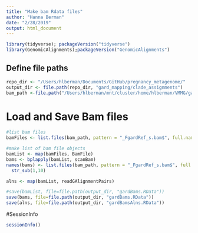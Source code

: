 ```yaml
---
title: "Make bam Rdata files"
author: "Hanna Berman"
date: "2/28/2019"
output: html_document
---
```


```r
library(tidyverse); packageVersion("tidyverse")
library(GenomicAlignments);packageVersion("GenomicAlignments")
```

## Define file paths
```r
repo_dir <- "/Users/hlberman/Documents/GitHub/pregnancy_metagenome/"
output_dir <- file.path(repo_dir, "gard_mapping/clade_assignments")
bam_path <-file.path("/Users/hlberman/mnt/cluster/home/hlberman/VMMG/gard_map/filtered_out")
```

# Load and Save Bam files
```r
#list bam files
bamFiles <- list.files(bam_path, pattern = "_FgardRef_s.bam$", full.names = TRUE)

#make list of bam file objects
bamList <- map(bamFiles, BamFile)
bams <- bplapply(bamList, scanBam)
names(bams) <- list.files(bam_path, pattern = "_FgardRef_s.bam$", full.names = FALSE) %>%
  str_sub(1,10)

alns <- map(bamList, readGAlignmentPairs)
```

```r
#save(bamList, file=file.path(output_dir, "gardBams.RData"))
save(bams, file=file.path(output_dir, "gardBams.RData"))
save(alns, file=file.path(output_dir, "gardBamsAlns.RData"))
```

#SessionInfo
```r
sessionInfo()
```